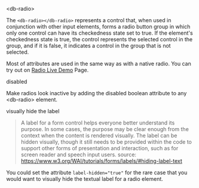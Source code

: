 
<Meta title="05-Data-Input/Radio/Intro" />

<db-headline variant="1">&lt;db-radio&gt;</db-headline>

The `<db-radio></db-radio>` represents a control that, when used in conjunction with other input elements, forms a radio button group in which only one control can have its checkedness state set to true. If the element's checkedness state is true, the control represents the selected control in the group, and if it is false, it indicates a control in the group that is not selected.

Most of attributes are used in the same way as with a native radio. You can try out on <a href="/story/db-radio--live-demo">Radio Live Demo</a> Page.

<Canvas>
  <db-radio label="Radio-01" name="radio-name" value="radio-01"></db-radio>
  <db-radio label="Radio-02" name="radio-name" value="radio-02"></db-radio>
</Canvas>

<db-headline variant="2">disabled</db-headline>

Make radios look inactive by adding the disabled boolean attribute to any &lt;db-radio&gt; element.

<Canvas>
  <db-radio label="Radio" name="radio-name" disabled></db-radio>
</Canvas>

<db-headline variant="2">visually hide the label</db-headline>

> A label for a form control helps everyone better understand its purpose. In some cases, the purpose may be clear enough from the context when the content is rendered visually. The label can be hidden visually, though it still needs to be provided within the code to support other forms of presentation and interaction, such as for screen reader and speech input users.
source: <https://www.w3.org/WAI/tutorials/forms/labels/#hiding-label-text>

You could set the attribute `label-hidden="true"` for the rare case that you would want to visually hide the textual label for a radio element.

<Canvas>
<db-radio label="Radio-01" name="radio-name" value="radio-01" label-hidden="true"></db-radio>
</Canvas>

<Readme />
